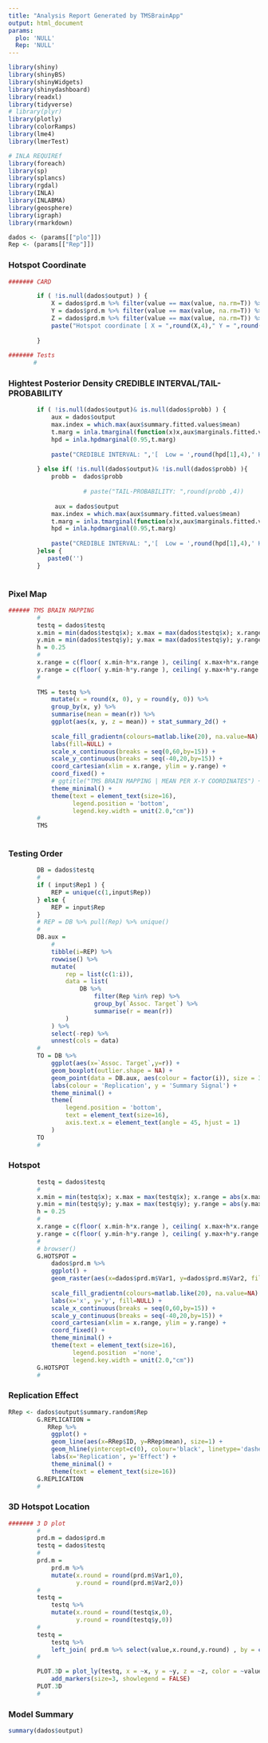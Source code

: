 ```yaml
---
title: "Analysis Report Generated by TMSBrainApp"
output: html_document
params:
  plo: 'NULL'
  Rep: 'NULL'
---
```



```R

library(shiny)
library(shinyBS)
library(shinyWidgets)
library(shinydashboard)
library(readxl)
library(tidyverse)
# library(plyr)
library(plotly)
library(colorRamps)
library(lme4)
library(lmerTest)

# INLA REQUIREf
library(foreach)
library(sp)
library(splancs)
library(rgdal)
library(INLA)
library(INLABMA)
library(geosphere)
library(igraph)
library(rmarkdown)
```


```R
dados <- (params[["plo"]])
Rep <- (params[["Rep"]])
```

### Hotspot Coordinate

```R
####### CARD

        if ( !is.null(dados$output) ) {
            X = dados$prd.m %>% filter(value == max(value, na.rm=T)) %>% pull(Var1)
            Y = dados$prd.m %>% filter(value == max(value, na.rm=T)) %>% pull(Var2)
            Z = dados$prd.m %>% filter(value == max(value, na.rm=T)) %>% pull(value)
            paste("Hotspot coordinate [ X = ",round(X,4)," Y = ",round(Y,4)," ]")
            
        }
  
####### Tests 
       #
```

### Hightest Posterior Density CREDIBLE INTERVAL/TAIL-PROBABILITY

```R
        if ( !is.null(dados$output)& is.null(dados$probb) ) {
            aux = dados$output
            max.index = which.max(aux$summary.fitted.values$mean)
            t.marg = inla.tmarginal(function(x)x,aux$marginals.fitted.values[[max.index]])
            hpd = inla.hpdmarginal(0.95,t.marg)
          
            paste("CREDIBLE INTERVAL: ",'[  Low = ',round(hpd[1],4),' High = ',round(hpd[2],4), '  ]')
            
        } else if( !is.null(dados$output)& !is.null(dados$probb) ){
            probb =  dados$probb
           
                     # paste("TAIL-PROBABILITY: ",round(probb ,4))
                      
             aux = dados$output
            max.index = which.max(aux$summary.fitted.values$mean)
            t.marg = inla.tmarginal(function(x)x,aux$marginals.fitted.values[[max.index]])
            hpd = inla.hpdmarginal(0.95,t.marg)
          
            paste("CREDIBLE INTERVAL: ",'[  Low = ',round(hpd[1],4),' High = ',round(hpd[2],4), '  ],',"TAIL-PROBABILITY: ",round(probb ,4))
        }else {
           paste0('')
        }  
             
```

### Pixel Map

```R
###### TMS BRAIN MAPPING
        #
        testq = dados$testq
        x.min = min(dados$testq$x); x.max = max(dados$testq$x); x.range = abs(x.max-x.min)
        y.min = min(dados$testq$y); y.max = max(dados$testq$y); y.range = abs(y.max-y.min)
        h = 0.25
        #    
        x.range = c(floor( x.min-h*x.range ), ceiling( x.max+h*x.range ))
        y.range = c(floor( y.min-h*y.range ), ceiling( y.max+h*y.range ))
        #    
      
        TMS = testq %>% 
            mutate(x = round(x, 0), y = round(y, 0)) %>% 
            group_by(x, y) %>% 
            summarise(mean = mean(r)) %>% 
            ggplot(aes(x, y, z = mean)) + stat_summary_2d() +
            
            scale_fill_gradientn(colours=matlab.like(20), na.value=NA) +
            labs(fill=NULL) +
            scale_x_continuous(breaks = seq(0,60,by=15)) +
            scale_y_continuous(breaks = seq(-40,20,by=15)) +
            coord_cartesian(xlim = x.range, ylim = y.range) +
            coord_fixed() +
            # ggtitle("TMS BRAIN MAPPING | MEAN PER X-Y COORDINATES") +
            theme_minimal() +
            theme(text = element_text(size=16),
                  legend.position = 'bottom',
                  legend.key.width = unit(2.0,"cm"))
        # 
        TMS 
       
```

### Testing Order

```R

        DB = dados$testq
        #    
        if ( input$Rep1 ) { 
            REP = unique(c(1,input$Rep))
        } else {
            REP = input$Rep
        }
        # REP = DB %>% pull(Rep) %>% unique()
        #
        DB.aux = 
            #
            tibble(i=REP) %>% 
            rowwise() %>% 
            mutate(
                rep = list(c(1:i)),
                data = list(
                    DB %>% 
                        filter(Rep %in% rep) %>% 
                        group_by(`Assoc. Target`) %>% 
                        summarise(r = mean(r))
                )
            ) %>% 
            select(-rep) %>% 
            unnest(cols = data)
        #       
        TO = DB %>%  
            ggplot(aes(x=`Assoc. Target`,y=r)) + 
            geom_boxplot(outlier.shape = NA) +
            geom_point(data = DB.aux, aes(colour = factor(i)), size = 3) +
            labs(colour = 'Replication', y = 'Summary Signal') +
            theme_minimal() +
            theme(
                legend.position = 'bottom',
                text = element_text(size=16),
                axis.text.x = element_text(angle = 45, hjust = 1)
            )
        TO
        #
```

### Hotspot

```R

        
        testq = dados$testq
        #     
        x.min = min(testq$x); x.max = max(testq$x); x.range = abs(x.max-x.min)
        y.min = min(testq$y); y.max = max(testq$y); y.range = abs(y.max-y.min)
        h = 0.25
        #    
        x.range = c(floor( x.min-h*x.range ), ceiling( x.max+h*x.range ))
        y.range = c(floor( y.min-h*y.range ), ceiling( y.max+h*y.range ))
        #
        # browser()
        G.HOTSPOT = 
            dados$prd.m %>% 
            ggplot() +
            geom_raster(aes(x=dados$prd.m$Var1, y=dados$prd.m$Var2, fill=dados$prd.m$value)) +
            
            scale_fill_gradientn(colours=matlab.like(20), na.value=NA) +
            labs(x='x', y='y', fill=NULL) +
            scale_x_continuous(breaks = seq(0,60,by=15)) +
            scale_y_continuous(breaks = seq(-40,20,by=15)) +
            coord_cartesian(xlim = x.range, ylim = y.range) +
            coord_fixed() +
            theme_minimal() +
            theme(text = element_text(size=16), 
                  legend.position  ='none',
                  legend.key.width = unit(2.0,"cm"))
        G.HOTSPOT
        #
```

### Replication Effect

```R
RRep <- dados$output$summary.random$Rep
        G.REPLICATION = 
           RRep %>% 
            ggplot() +
            geom_line(aes(x=RRep$ID, y=RRep$mean), size=1) +
            geom_hline(yintercept=c(0), colour='black', linetype='dashed') +
            labs(x='Replication', y='Effect') +
            theme_minimal() +
            theme(text = element_text(size=16))
        G.REPLICATION
        #
```

### 3D Hotspot Location 

```R
####### 3 D plot
        #
        prd.m = dados$prd.m
        testq = dados$testq
        #
        prd.m =
            prd.m %>%
            mutate(x.round = round(prd.m$Var1,0),
                   y.round = round(prd.m$Var2,0))
        #
        testq =
            testq %>%
            mutate(x.round = round(testq$x,0),
                   y.round = round(testq$y,0))
        #
        testq =
            testq %>%
            left_join( prd.m %>% select(value,x.round,y.round) , by = c('x.round','y.round') )
        #

        PLOT.3D = plot_ly(testq, x = ~x, y = ~y, z = ~z, color = ~value, colors = matlab.like(20)) %>%
            add_markers(size=3, showlegend = FALSE)
        PLOT.3D
        #
```

### Model Summary

```R

summary(dados$output)
```
